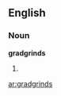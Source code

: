 ==English==

===Noun===
'''gradgrinds'''

# {{obsolete}} {{plural of|[[gradgrind]]}}

[[ar:gradgrinds]]